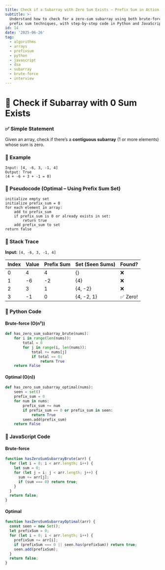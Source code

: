 ```yaml
---
title: Check if a Subarray with Zero Sum Exists – Prefix Sum in Action
subtitle: >-
  Understand how to check for a zero-sum subarray using both brute-force and
  prefix sum techniques, with step-by-step code in Python and JavaScript.
id: 14
date: '2025-06-26'
tag:
  - algorithms
  - arrays
  - prefixsum
  - python
  - javascript
  - dsa
  - subarray
  - brute-force
  - interview
---
```


# 🧠 Check if Subarray with 0 Sum Exists

### ✅ Simple Statement

Given an array, check if there’s a **contiguous subarray** (1 or more elements) whose sum is zero.

### 🧩 Example

```text
Input: [4, -6, 3, -1, 4]
Output: True
(4 + -6 + 3 + -1 = 0)
```

### 🧾 Pseudocode (Optimal – Using Prefix Sum Set)

```
initialize empty set
initialize prefix_sum = 0
for each element in array:
    add to prefix_sum
    if prefix_sum is 0 or already exists in set:
        return true
    add prefix_sum to set
return false
```

### 🧪 Stack Trace

**Input:** `[4, -6, 3, -1, 4]`

| Index | Value | Prefix Sum | Set (Seen Sums) | Found?   |
| ----- | ----- | ---------- | --------------- | -------- |
| 0     | 4     | 4          | {}              | ❌       |
| 1     | -6    | -2         | {4}             | ❌       |
| 2     | 3     | 1          | {4, -2}         | ❌       |
| 3     | -1    | 0          | {4, -2, 1}      | ✅ Zero! |

### 🐍 Python Code

#### Brute-force (O(n²))

```python
def has_zero_sum_subarray_brute(nums):
    for i in range(len(nums)):
        total = 0
        for j in range(i, len(nums)):
            total += nums[j]
            if total == 0:
                return True
    return False
```

#### Optimal (O(n))

```python
def has_zero_sum_subarray_optimal(nums):
    seen = set()
    prefix_sum = 0
    for num in nums:
        prefix_sum += num
        if prefix_sum == 0 or prefix_sum in seen:
            return True
        seen.add(prefix_sum)
    return False
```

### 📜 JavaScript Code

#### Brute-force

```js
function hasZeroSumSubarrayBrute(arr) {
  for (let i = 0; i < arr.length; i++) {
    let sum = 0;
    for (let j = i; j < arr.length; j++) {
      sum += arr[j];
      if (sum === 0) return true;
    }
  }
  return false;
}
```

#### Optimal

```js
function hasZeroSumSubarrayOptimal(arr) {
  const seen = new Set();
  let prefixSum = 0;
  for (let i = 0; i < arr.length; i++) {
    prefixSum += arr[i];
    if (prefixSum === 0 || seen.has(prefixSum)) return true;
    seen.add(prefixSum);
  }
  return false;
}
```
